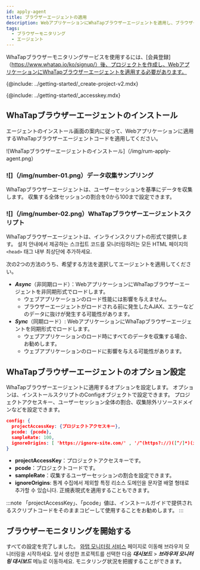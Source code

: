 ```yaml
---
id: apply-agent
title: ブラウザーエージェントの適用
description: WebアプリケーションにWhaTapブラウザーエージェントを適用し、ブラウザーのモニタリングを開始してください。
tags:
  - ブラウザーモニタリング
  - エージェント
---
```



WhaTapブラウザーモニタリングサービスを使用するには、[会員登録]（https://www.whatap.io/ko/signup/）後、プロジェクトを作成し、WebアプリケーションにWhaTapブラウザーエージェントを適用する必要があります。

{@include: ../getting-started/_create-project-v2.mdx}  

{@include: ../getting-started/_accesskey.mdx}

## WhaTapブラウザーエージェントのインストール

エージェントのインストール画面の案内に従って、Webアプリケーションに適用するWhaTapブラウザーエージェントコードを適用してください。

![WhaTapブラウザーエージェントのインストール]（/img/rum-apply-agent.png）

### ![]（/img/number-01.png）データ収集サンプリング

WhaTapブラウザーエージェントは、ユーザーセッションを基準にデータを収集します。 収集する全体セッションの割合を0から100まで設定できます。

### ![]（/img/number-02.png）WhaTapブラウザーエージェントスクリプト

WhaTapブラウザーエージェントは、インラインスクリプトの形式で提供します。 설치 안내에서 제공하는 스크립트 코드를 모니터링하려는 모든 HTML 페이지의 `<head>` 태그 내부 최상단에 추가하세요.

次の2つの方法のうち、希望する方法を選択してエージェントを適用してください。

-   **_Async_**（非同期ロード）：WebアプリケーションにWhaTapブラウザーエージェントを非同期形式でロードします。 
    -   ウェブアプリケーションのロード性能には影響を与えません。 
    -   ブラウザーエージェントがロードされる前に発生したAJAX、エラーなどのデータに抜けが発生する可能性があります。
-   **_Sync_**（同期ロード）: WebアプリケーションにWhaTapブラウザーエージェントを同期形式でロードします。
    -   ウェブアプリケーションのロード時にすべてのデータを収集する場合、お勧めします。 
    -   ウェブアプリケーションのロードに影響を与える可能性があります。

## WhaTapブラウザーエージェントのオプション設定

WhaTapブラウザーエージェントに適用するオプションを設定します。 オプションは、インストールスクリプトのConfigオブジェクトで設定できます。 プロジェクトアクセスキー、ユーザーセッション全体の割合、収集除外リソースドメインなどを設定できます。

```json title='config example' showLineNumbers
config: {
  projectAccessKey: {プロジェクトアクセスキー},
  pcode: {pcode},
  sampleRate: 100,
  ignoreOrigins: [ 'https://ignore-site.com/' , '/^(https?://)([^/]*)(ignore-site.io)(/)(.*)/i' ],
}
```

-   **projectAccessKey**：プロジェクトアクセスキーです。
-   **pcode**：プロジェクトコードです。
-   **sampleRate**：収集するユーザーセッションの割合を設定できます。
-   **ignoreOrigins**: 통계 수집에서 제외할 특정 리소스 도메인을 문자열 배열 형태로 추가할 수 있습니다. 正規表現式を適用することもできます。

:::note
「projectAccessKey」、「pcode」値は、インストールガイドで提供されるスクリプトコードをそのままコピーして使用することをお勧めします。
:::

## ブラウザーモニタリングを開始する

すべての設定を完了しました。 [와탭 모니터링 서비스](https://service.whatap.io) 페이지로 이동해 브라우저 모니터링을 시작하세요. 앞서 생성한 프로젝트를 선택한 다음 **_대시보드_** > **_브라우저 모니터링 대시보드_** 메뉴로 이동하세요. モニタリング状況を把握することができます。
